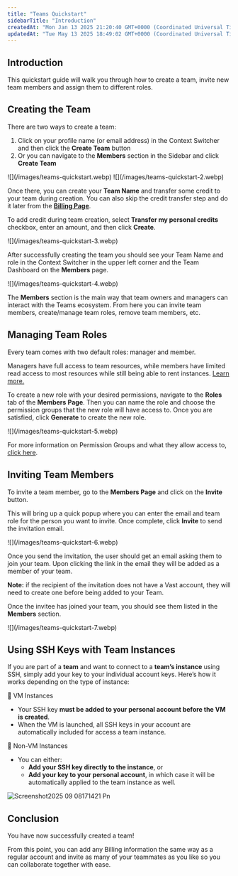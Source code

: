 ```yaml
---
title: "Teams Quickstart"
sidebarTitle: "Introduction"
createdAt: "Mon Jan 13 2025 21:20:40 GMT+0000 (Coordinated Universal Time)"
updatedAt: "Tue May 13 2025 18:49:02 GMT+0000 (Coordinated Universal Time)"
---
```


## Introduction

This quickstart guide will walk you through how to create a team, invite new team members and assign them to different roles.

## Creating the Team

There are two ways to create a team:

1. Click on your profile name (or email address) in the Context Switcher and then click the **Create Team** button
2. Or you can navigate to the **Members** section in the Sidebar and click **Create Team**

<Frame caption="Create Team">
  ![](/images/teams-quickstart.webp)
</Frame>

<Frame caption="Members Page">
  ![](/images/teams-quickstart-2.webp)
</Frame>

Once there, you can create your **Team Name** and transfer some credit to your team during creation. You can also skip the credit transfer step and do it later from the [**Billing Page**](https://docs.vast.ai/billing#a6bsE).

To add credit during team creation, select **Transfer my personal credits** checkbox, enter an amount, and then click **Create**.

<Frame caption="Team Creation">
  ![](/images/teams-quickstart-3.webp)
</Frame>

After successfully creating the team you should see your Team Name and role in the Context Switcher in the upper left corner and the Team Dashboard on the **Members** page.

<Frame caption="Members Page">
  ![](/images/teams-quickstart-4.webp)
</Frame>

The **Members** section is the main way that team owners and managers can interact with the Teams ecosystem. From here you can invite team members, create/manage team roles, remove team members, etc.

## Managing Team Roles

Every team comes with two default roles: manager and member.

Managers have full access to team resources, while members have limited read access to most resources while still being able to rent instances. [Learn more.](https://docs.vast.ai/teams-roles)

To create a new role with your desired permissions, navigate to the **Roles** tab of the **Members** **Page**. Then you can name the role and choose the permission groups that the new role will have access to. Once you are satisfied, click **Generate** to create the new role.

<Frame caption="Create Role with custom permissions">
  ![](/images/teams-quickstart-5.webp)
</Frame>

For more information on Permission Groups and what they allow access to, [click here](https://docs.vast.ai/api/permissions-and-authorization).

## Inviting Team Members

To invite a team member, go to the **Members Page** and click on the **Invite** button.

This will bring up a quick popup where you can enter the email and team role for the person you want to invite. Once complete, click **Invite** to send the invitation email.

<Frame caption="Invite Member">
  ![](/images/teams-quickstart-6.webp)
</Frame>

Once you send the invitation, the user should get an email asking them to join your team. Upon clicking the link in the email they will be added as a member of your team.

**Note:** if the recipient of the invitation does not have a Vast account, they will need to create one before being added to your Team.

Once the invitee has joined your team, you should see them listed in the **Members** section.

<Frame caption="Team Members">
  ![](/images/teams-quickstart-7.webp)
</Frame>

## Using SSH Keys with Team Instances

If you are part of a **team** and want to connect to a **team’s instance** using SSH, simply add your key to your individual account keys. Here’s how it works depending on the type of instance:

🔹 VM Instances

- Your SSH key **must be added to your personal account before the VM is created**.
- When the VM is launched, all SSH keys in your account are automatically included for access a team instance.

🔹 Non-VM Instances

- You can either:
  - **Add your SSH key directly to the instance**, or
  - **Add your key to your personal account**, in which case it will be automatically applied to the team instance as well.

![Screenshot2025 09 08171421 Pn](/images/Screenshot2025-09-08171421.png)

## Conclusion

You have now successfully created a team\!

From this point, you can add any Billing information the same way as a regular account and invite as many of your teammates as you like so you can collaborate together with ease.